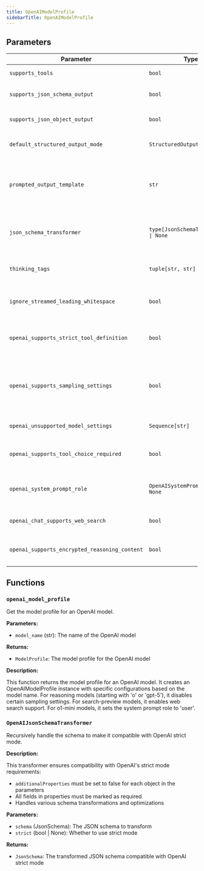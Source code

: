 ```yaml
---
title: OpenAIModelProfile
sidebarTitle: OpenAIModelProfile
---
```


## Parameters

| Parameter                          | Type                                                  | Default    | Description                                                                                                                                                                                                                      |
| ---------------------------------- | ----------------------------------------------------- | ---------- | -------------------------------------------------------------------------------------------------------------------------------------------------------------------------------------------------------------------------------- |
| `supports_tools`                    | `bool`                                                | `True`     | Whether the model supports tools                                                                                                                                                                                                 |
| `supports_json_schema_output`      | `bool`                                                | `True`     | Whether the model supports JSON schema output                                                                                                                                                                                     |
| `supports_json_object_output`      | `bool`                                                | `True`     | Whether the model supports JSON object output                                                                                                                                                                                     |
| `default_structured_output_mode`  | `StructuredOutputMode`                                | `'tool'`   | The default structured output mode to use for the model                                                                                                                                                                           |
| `prompted_output_template`         | `str`                                                 | `"Always respond with a JSON object that's compatible with this schema:\n\n{schema}\n\nDon't include any text or Markdown fencing before or after.\n"` | The instructions template to use for prompted structured output. The '{schema}' placeholder will be replaced with the JSON schema for the output. |
| `json_schema_transformer`          | `type[JsonSchemaTransformer] \| None`                 | `OpenAIJsonSchemaTransformer` | The transformer to use to make JSON schemas for tools and structured output compatible with the model                                                                                                                             |
| `thinking_tags`                     | `tuple[str, str]`                                     | `('<think>', '</think>')` | The tags used to indicate thinking parts in the model's output. Defaults to ('<think>', '</think>').                                                                                                                           |
| `ignore_streamed_leading_whitespace` | `bool`                                                | `False`    | Whether to ignore leading whitespace when streaming a response                                                                                                                                                                   |
| `openai_supports_strict_tool_definition` | `bool`                                                | `True`     | This can be set by a provider or user if the OpenAI-"compatible" API doesn't support strict tool definitions                                                                                                                                                                                                 |
| `openai_supports_sampling_settings` | `bool`                                                | `True`     | Turn off to don't send sampling settings like `temperature` and `top_p` to models that don't support them, like OpenAI's o-series reasoning models                                                                                                                                                                                                 |
| `openai_unsupported_model_settings` | `Sequence[str]`                                       | `()`       | A list of model settings that are not supported by the model                                                                                                                                                                                                 |
| `openai_supports_tool_choice_required` | `bool`                                                | `True`     | Whether the provider accepts the value ``tool_choice='required'`` in the request payload                                                                                                                                                                                                 |
| `openai_system_prompt_role`        | `OpenAISystemPromptRole \| None`                     | `None`     | The role to use for the system prompt message. If not provided, defaults to `'system'`                                                                                                                                                                                                 |
| `openai_chat_supports_web_search`  | `bool`                                                | `False`    | Whether the model supports web search in Chat Completions API                                                                                                                                                                                                 |
| `openai_supports_encrypted_reasoning_content` | `bool`                                                | `False`    | Whether the model supports including encrypted reasoning content in the response                                                                                                                                                                                                 |

## Functions

### `openai_model_profile`

Get the model profile for an OpenAI model.

**Parameters:**

- `model_name` (str): The name of the OpenAI model

**Returns:**

- `ModelProfile`: The model profile for the OpenAI model

**Description:**

This function returns the model profile for an OpenAI model. It creates an OpenAIModelProfile instance with specific configurations based on the model name. For reasoning models (starting with 'o' or 'gpt-5'), it disables certain sampling settings. For search-preview models, it enables web search support. For o1-mini models, it sets the system prompt role to 'user'.

### `OpenAIJsonSchemaTransformer`

Recursively handle the schema to make it compatible with OpenAI strict mode.

**Description:**

This transformer ensures compatibility with OpenAI's strict mode requirements:
- `additionalProperties` must be set to false for each object in the parameters
- All fields in properties must be marked as required
- Handles various schema transformations and optimizations

**Parameters:**

- `schema` (JsonSchema): The JSON schema to transform
- `strict` (bool | None): Whether to use strict mode

**Returns:**

- `JsonSchema`: The transformed JSON schema compatible with OpenAI strict mode
